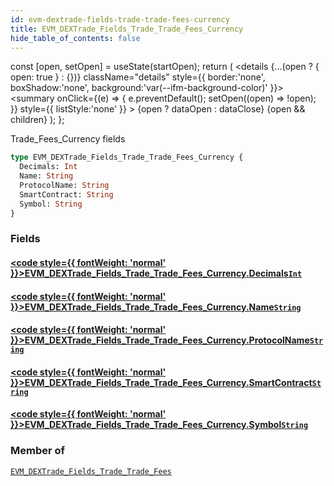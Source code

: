 ```yaml
---
id: evm-dextrade-fields-trade-trade-fees-currency
title: EVM_DEXTrade_Fields_Trade_Trade_Fees_Currency
hide_table_of_contents: false
---
```







  const [open, setOpen] = useState(startOpen);
  return (
    <details {...(open ? { open: true } : {})} className="details" style={{ border:'none', boxShadow:'none', background:'var(--ifm-background-color)' }}>
      <summary
        onClick={(e) => {
          e.preventDefault();
          setOpen((open) => !open);
        }}
        style={{ listStyle:'none' }}
      >
      {open ? dataOpen : dataClose}
      </summary>
      {open && children}
    </details>
  );
};




Trade_Fees_Currency fields


```graphql
type EVM_DEXTrade_Fields_Trade_Trade_Fees_Currency {
  Decimals: Int
  Name: String
  ProtocolName: String
  SmartContract: String
  Symbol: String
}
```




### Fields

#### [<code style={{ fontWeight: 'normal' }}>EVM_DEXTrade_Fields_Trade_Trade_Fees_Currency.<b>Decimals</b></code>](#)<Bullet />[`Int`](/docs/graphql-reference/scalars/int) <Badge class="secondary" text="scalar"/>
> 
> 

#### [<code style={{ fontWeight: 'normal' }}>EVM_DEXTrade_Fields_Trade_Trade_Fees_Currency.<b>Name</b></code>](#)<Bullet />[`String`](/docs/graphql-reference/scalars/string) <Badge class="secondary" text="scalar"/>
> 
> 

#### [<code style={{ fontWeight: 'normal' }}>EVM_DEXTrade_Fields_Trade_Trade_Fees_Currency.<b>ProtocolName</b></code>](#)<Bullet />[`String`](/docs/graphql-reference/scalars/string) <Badge class="secondary" text="scalar"/>
> 
> 

#### [<code style={{ fontWeight: 'normal' }}>EVM_DEXTrade_Fields_Trade_Trade_Fees_Currency.<b>SmartContract</b></code>](#)<Bullet />[`String`](/docs/graphql-reference/scalars/string) <Badge class="secondary" text="scalar"/>
> 
> 

#### [<code style={{ fontWeight: 'normal' }}>EVM_DEXTrade_Fields_Trade_Trade_Fees_Currency.<b>Symbol</b></code>](#)<Bullet />[`String`](/docs/graphql-reference/scalars/string) <Badge class="secondary" text="scalar"/>
> 
> 



### Member of

[`EVM_DEXTrade_Fields_Trade_Trade_Fees`](/docs/graphql-reference/objects/evm-dextrade-fields-trade-trade-fees)  <Badge class="secondary" text="object"/>

